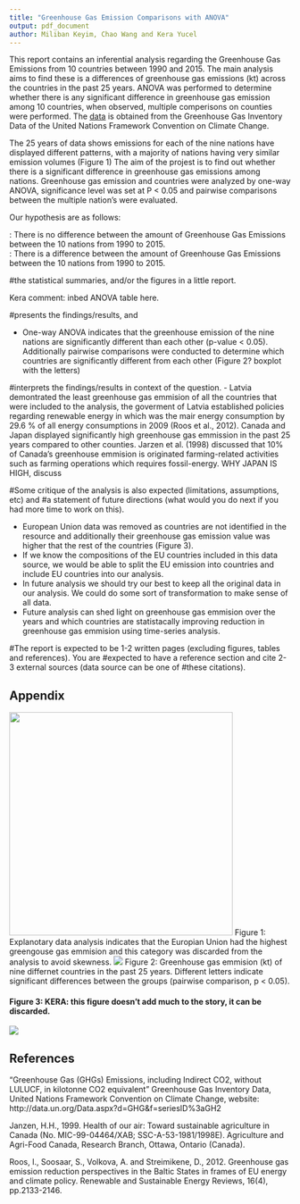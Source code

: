 ```yaml
---
title: "Greenhouse Gas Emission Comparisons with ANOVA"
output: pdf_document
author: Miliban Keyim, Chao Wang and Kera Yucel
---
```


This report contains an inferential analysis regarding the Greenhouse Gas Emissions from 10 countries between 1990 and 2015. The main analysis aims to find these is a differences of greenhouse gas emissions (kt) across the countries in the past 25 years. ANOVA was performed to determine whether there is any significant difference in greenhouse gas emission among 10 countries, when observed, multiple comperisons on counties were performed. The [data]("http://data.un.org/Data.aspx?d=GHG&f=seriesID%3aGH2") is obtained from the Greenhouse Gas Inventory Data of the United Nations Framework Convention on Climate Change. 

The 25 years of data shows emissions for each of the nine nations have displayed different patterns, with a majority of nations having very similar emission volumes (Figure 1) The aim of the projest is to find out whether there is a significant difference in greenhouse gas emissions among nations. Greenhouse gas emission and countries were analyzed by one-way ANOVA, significance level was set at P < 0.05 and pairwise comparisons between the multiple nation's were evaluated.

Our hypothesis are as follows:

\textbf{$H_{0}$}: There is no difference between the amount of Greenhouse Gas Emissions between the 10 nations from 1990 to 2015.  
\textbf{$H_{A}$}: There is a difference between the amount of Greenhouse Gas Emissions between the 10 nations from 1990 to 2015.



#the statistical summaries, and/or the figures in a little report. 

Kera comment: inbed ANOVA table here.
 
#presents the findings/results, and 

- One-way ANOVA indicates that the greenhouse emission of the nine nations are significantly different than each other (p-value < 0.05). Additionally pairwise comparisons were conducted to determine which countries are significantly different from each other (Figure 2? boxplot with the letters) 

#interprets the findings/results in context of the question. 
- Latvia demontrated the least greenhouse gas emmision of all the countries that were included to the analysis, the goverment of Latvia established policies regarding renewable energy in which was the mair energy consumption by 29.6 % of all energy consumptions in 2009 (Roos et al., 2012). Canada and Japan displayed significantly high greenhouse gas emmission in the past 25 years compared to other counties. Jarzen et al. (1998) discussed that 10% of Canada's greenhouse emmision is originated farming-related activities such as farming operations which requires fossil-energy. WHY JAPAN IS HIGH, discuss

#Some critique of the analysis is also expected (limitations, assumptions, etc) and 
#a statement of future directions (what would you do next if you had more time to work on this). 

- European Union data was removed as countries are not identified in the resource and additionally their greenhouse gas emission value was higher that the rest of the countries (Figure 3).
- If we know the compositions of the EU countries included in this data source, we would be able to split the EU emission into countries and include EU countries into our analysis.
- In future analysis we should try our best to keep all the original data in our analysis. We could do some sort of transformation to make sense of all data.
- Future analysis can shed light on greenhouse gas emmision over the years and which countries are statistacally improving reduction in greenhouse gas emmision using time-series analysis. 


#The report is expected to be 1-2 written pages (excluding figures, tables and references). You are #expected to have a reference section and cite 2-3 external sources (data source can be one of #these citations).


## Appendix

  
![](fig/GHG_exploreView.png){width=400px}
Figure 1: Explanotary data analysis indicates that the Europian Union had the highest greengouse gas emmision and this category was discarded from the analysis to avoid skewness.
![](fig/GH_boxplot.png)
 Figure 2: Greenhouse gas emmision (kt) of nine differnet countries in the past 25 years. Different letters indicate significant differences between the groups (pairwise comparison, p < 0.05).

#### Figure 3: KERA: this figure doesn't add much to the story, it can be discarded.
![](fig/GH_est_plot.png)

## References

"Greenhouse Gas (GHGs) Emissions, including Indirect CO2, without LULUCF, in kilotonne CO2 equivalent" Greenhouse Gas Inventory Data, United Nations Framework Convention on Climate Change, website: http://data.un.org/Data.aspx?d=GHG&f=seriesID%3aGH2

Janzen, H.H., 1999. Health of our air: Toward sustainable agriculture in Canada (No. MIC-99-04464/XAB; SSC-A-53-1981/1998E). Agriculture and Agri-Food Canada, Research Branch, Ottawa, Ontario (Canada).

Roos, I., Soosaar, S., Volkova, A. and Streimikene, D., 2012. Greenhouse gas emission reduction perspectives in the Baltic States in frames of EU energy and climate policy. Renewable and Sustainable Energy Reviews, 16(4), pp.2133-2146.



